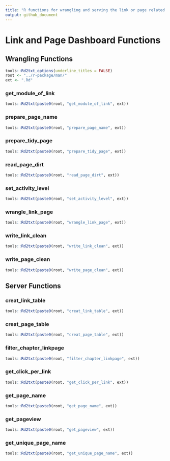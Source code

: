 ```yaml
---
title: "R functions for wrangling and serving the link or page related data"
output: github_document
---
```


# Link and Page Dashboard Functions

## Wrangling Functions

```r
tools::Rd2txt_options(underline_titles = FALSE)
root <- "../r-package/man/"
ext <- ".Rd"
```

### get_module_of_link

```r
tools::Rd2txt(paste0(root, "get_module_of_link", ext))
```

### prepare_page_name

```r
tools::Rd2txt(paste0(root, "prepare_page_name", ext))
```

### prepare_tidy_page

```r
tools::Rd2txt(paste0(root, "prepare_tidy_page", ext))
```

### read_page_dirt

```r
tools::Rd2txt(paste0(root, "read_page_dirt", ext))
```

### set_activity_level

```r
tools::Rd2txt(paste0(root, "set_activity_level", ext))
```

### wrangle_link_page

```r
tools::Rd2txt(paste0(root, "wrangle_link_page", ext))
```

### write_link_clean 

```r
tools::Rd2txt(paste0(root, "write_link_clean", ext))
```

### write_page_clean 

```r
tools::Rd2txt(paste0(root, "write_page_clean", ext))
```


## Server Functions

### creat_link_table

```r
tools::Rd2txt(paste0(root, "creat_link_table", ext))
```

### creat_page_table

```r
tools::Rd2txt(paste0(root, "creat_page_table", ext))
```

### filter_chapter_linkpage

```r
tools::Rd2txt(paste0(root, "filter_chapter_linkpage", ext))
```

### get_click_per_link

```r
tools::Rd2txt(paste0(root, "get_click_per_link", ext))
```

### get_page_name  

```r
tools::Rd2txt(paste0(root, "get_page_name", ext))
```

### get_pageview 

```r
tools::Rd2txt(paste0(root, "get_pageview", ext))
```

### get_unique_page_name

```r
tools::Rd2txt(paste0(root, "get_unique_page_name", ext))
```
